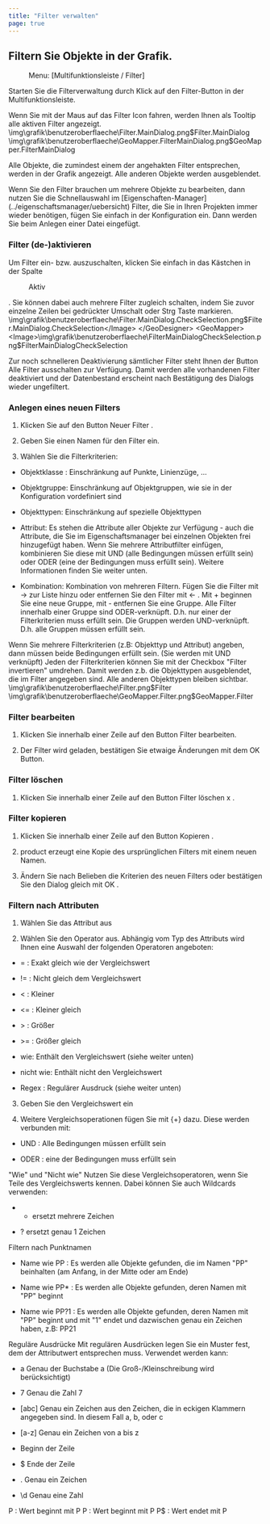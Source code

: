 ```yaml
---
title: "Filter verwalten"
page: true
---
```

## Filtern Sie Objekte in der Grafik.
 <Menu> Menu: [Multifunktionsleiste / Filter] </Menu>  

Starten Sie die Filterverwaltung durch Klick auf den Filter-Button in der Multifunktionsleiste.

<Success>
Wenn Sie mit der Maus auf das Filter Icon fahren, 
werden Ihnen als Tooltip alle aktiven Filter angezeigt.
</Success>


<GeoDesigner>
<Image>\img\grafik\benutzeroberflaeche\Filter.MainDialog.png$Filter.MainDialog</Image>
</GeoDesigner>
<GeoMapper>
<Image>\img\grafik\benutzeroberflaeche\GeoMapper.FilterMainDialog.png$GeoMapper.FilterMainDialog</Image>
</GeoMapper>


Alle Objekte, die zumindest einem der angehakten Filter entsprechen, werden in der Grafik angezeigt. Alle anderen Objekte werden ausgeblendet.

<Success>
Wenn Sie den Filter brauchen um mehrere Objekte zu bearbeiten, dann nutzen Sie die Schnellauswahl im [Eigenschaften-Manager](../eigenschaftsmanager/uebersicht)
</Success>


<Success>
Filter, die Sie in Ihren Projekten immer wieder ben&#246;tigen, f&#252;gen Sie einfach in der Konfiguration ein. Dann werden Sie beim Anlegen einer Datei eingef&#252;gt.
</Success>


### Filter (de-)aktivieren
Um Filter ein- bzw. auszuschalten, klicken Sie einfach in das K&#228;stchen in der Spalte  <Menu>Aktiv</Menu> . Sie k&#246;nnen dabei auch mehrere Filter zugleich schalten, indem Sie zuvor einzelne Zeilen bei gedr&#252;ckter  <Border>Umschalt</Border>  oder  <Border>Strg</Border>  Taste markieren.
<GeoDesigner>
<Image>\img\grafik\benutzeroberflaeche\Filter.MainDialog.CheckSelection.png$Filter.MainDialog.CheckSelection</Image>
</GeoDesigner>
<GeoMapper>
<Image>\img\grafik\benutzeroberflaeche\FilterMainDialogCheckSelection.png$FilterMainDialogCheckSelection</Image>
</GeoMapper>


Zur noch schnelleren Deaktivierung s&#228;mtlicher Filter steht Ihnen der Button  <Border>Alle Filter ausschalten</Border>  zur Verf&#252;gung.
Damit werden alle vorhandenen Filter deaktiviert und der Datenbestand erscheint nach Best&#228;tigung des Dialogs wieder ungefiltert.

### Anlegen eines neuen Filters

1. Klicken Sie auf den Button <Border>Neuer Filter</Border> .

2. Geben Sie einen Namen f&#252;r den Filter ein.

3. W&#228;hlen Sie die Filterkriterien:

- <Bold> Objektklasse </Bold> : Einschr&#228;nkung auf Punkte, Linienz&#252;ge, ...

- <Bold> Objektgruppe: </Bold>  Einschr&#228;nkung auf Objektgruppen, wie sie in der Konfiguration vordefiniert sind

- <Bold> Objekttypen: </Bold>  Einschr&#228;nkung auf spezielle Objekttypen 

- <Bold> Attribut: </Bold> Es stehen die Attribute aller Objekte zur Verf&#252;gung - auch die Attribute, die Sie im Eigenschaftsmanager bei einzelnen Objekten frei hinzugef&#252;gt haben. Wenn Sie mehrere Attributfilter einf&#252;gen, kombinieren Sie diese mit UND (alle Bedingungen m&#252;ssen erf&#252;llt sein) oder ODER (eine der Bedingungen muss erf&#252;llt sein). Weitere Informationen finden Sie weiter unten.

- <Bold> Kombination: </Bold>  Kombination von mehreren Filtern. F&#252;gen Sie die Filter mit <Border>-&gt;</Border>  zur Liste hinzu oder entfernen Sie den Filter mit <Border>&lt;- </Border>. Mit <Border>+</Border>  beginnen Sie eine neue Gruppe, mit <Border>-</Border>  entfernen Sie eine Gruppe. Alle Filter innerhalb einer Gruppe sind ODER-verkn&#252;pft. D.h. nur einer der Filterkriterien muss erf&#252;llt sein. Die Gruppen werden UND-verkn&#252;pft. D.h. alle Gruppen m&#252;ssen erf&#252;llt sein.





<Success>
Wenn Sie mehrere Filterkriterien (z.B: Objekttyp und Attribut) angeben, dann m&#252;ssen beide Bedingungen erf&#252;llt sein. (Sie werden mit UND verkn&#252;pft)
</Success>

<Success>
Jeden der Filterkriterien k&#246;nnen Sie mit der Checkbox &quot;Filter invertieren&quot; umdrehen. Damit werden z.b. die Objekttypen ausgeblendet, die im Filter angegeben sind. Alle anderen Objekttypen bleiben sichtbar.
</Success>

<GeoDesigner>
<Image>\img\grafik\benutzeroberflaeche\Filter.png$Filter</Image>
</GeoDesigner>
<GeoMapper>
<Image>\img\grafik\benutzeroberflaeche\GeoMapper.Filter.png$GeoMapper.Filter</Image>
</GeoMapper>



### Filter bearbeiten

1. Klicken Sie innerhalb einer Zeile auf den Button Filter bearbeiten.

2. Der Filter wird geladen, best&#228;tigen Sie etwaige &#196;nderungen mit dem <Border>OK</Border>  Button.




### Filter l&#246;schen

1. Klicken Sie innerhalb einer Zeile auf den Button Filter l&#246;schen <Border>x</Border> .




### Filter kopieren

1. Klicken Sie innerhalb einer Zeile auf den Button <Border>Kopieren</Border> .

2. <Placeholder>product</Placeholder> erzeugt eine Kopie des urspr&#252;nglichen Filters mit einem neuen Namen.

3.  &#196;ndern Sie nach Belieben die Kriterien des neuen Filters oder best&#228;tigen Sie den Dialog gleich mit <Border>OK</Border> .




### Filtern nach Attributen

1. W&#228;hlen Sie das Attribut aus

2. W&#228;hlen Sie den Operator aus. Abh&#228;ngig vom Typ des Attributs wird Ihnen eine Auswahl der folgenden Operatoren angeboten:

- <Bold>  = </Bold> : Exakt gleich wie der Vergleichswert

- <Bold>  != </Bold> : Nicht gleich dem Vergleichswert

- <Bold> &lt; </Bold> : Kleiner

- <Bold> &lt;= </Bold> : Kleiner gleich

- <Bold> &gt; </Bold> : Gr&#246;&#223;er

- <Bold> &gt;= </Bold> : Gr&#246;&#223;er gleich

- <Bold> wie: </Bold>  Enth&#228;lt den Vergleichswert (siehe weiter unten)

- <Bold> nicht wie: </Bold>  Enth&#228;lt nicht den Vergleichswert

- <Bold> Regex </Bold> : Regul&#228;rer Ausdruck (siehe weiter unten)



3. Geben Sie den Vergleichswert ein

4. Weitere Vergleichsoperationen f&#252;gen Sie mit <Border>{+}</Border>   dazu. Diese werden verbunden mit:

- <Bold> UND </Bold> : Alle Bedingungen m&#252;ssen erf&#252;llt sein

- <Bold> ODER </Bold> : eine der Bedingungen muss erf&#252;llt sein






 <Bold> &quot;Wie&quot; und &quot;Nicht wie&quot; </Bold> 
Nutzen Sie diese Vergleichsoperatoren, wenn Sie Teile des Vergleichswerts kennen. Dabei k&#246;nnen Sie auch Wildcards verwenden:

-  * ersetzt mehrere Zeichen

-  ? ersetzt genau 1 Zeichen



<Info>
 <Bold> Filtern nach Punktnamen </Bold> 

- <Border>Name</Border> <Border>wie</Border> <Border>PP</Border> : Es werden alle Objekte gefunden, die im Namen &quot;PP&quot; beinhalten (am Anfang, in der Mitte oder am Ende)


- <Border>Name</Border> <Border>wie</Border> <Border>PP*</Border> : Es werden alle Objekte gefunden, deren Namen mit &quot;PP&quot; beginnt


- <Border>Name</Border> <Border>wie</Border> <Border>PP?1</Border> : Es werden alle Objekte gefunden, deren Namen mit &quot;PP&quot; beginnt und mit &quot;1&quot; endet und dazwischen genau ein Zeichen haben, z.B: PP21




</Info>


 <Bold> Regul&#228;re Ausdr&#252;cke </Bold> 
Mit regul&#228;ren Ausdr&#252;cken legen Sie ein Muster fest, dem der Attributwert entsprechen muss. Verwendet werden kann:

- <Bold> a </Bold>  Genau der Buchstabe a (Die Gro&#223;-/Kleinschreibung wird ber&#252;cksichtigt)

- <Bold> 7 </Bold>  Genau die Zahl 7

- <Bold> [abc] </Bold>      Genau ein Zeichen aus den Zeichen, die in eckigen Klammern angegeben sind. In diesem Fall a, b, oder c

- <Bold> [a-z] </Bold>       Genau ein Zeichen von a bis z

- <Bold> </Bold>              Beginn der Zeile

- <Bold> $ </Bold>              Ende der Zeile

- <Bold> . </Bold>               Genau ein Zeichen

- <Bold> \d </Bold>            Genau eine Zahl




<Info>

 <Bold> P </Bold> : Wert beginnt mit P
 <Bold> P </Bold> : Wert beginnt mit P
 <Bold>   P$ </Bold> : Wert endet mit P      
</Info>



